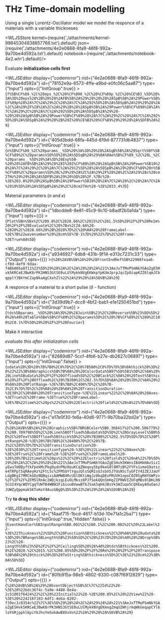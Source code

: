 # THz Time-domain modelling
Using a single Lorentz-Oscillator model we model the responce of a materials with a variable thickneses




<WLJSStore kernel={require('./attachments/kernel-99845304838857766.txt').default} json={require('./attachments/4e2e0688-8fa9-46f8-992a-9a70be4d592a.txt').default} notebook={require('./attachments/notebook-4e2.wln').default}/>




Evaluate __initialization cells first__

<WLJSEditor display={"codemirror"} nid={"4e2e0688-8fa9-46f8-992a-9a70be4d592a"} id={"78152e9a-6573-4ffe-a9bd-e0fc06c5aa87"} type={"Input"} opts={{"InitGroup":true}} >{`f%5B%CF%89_%2C%20eps_%2C%20%CF%890_%2C%20%CF%89p_%2C%20%CE%B3_%5D%20%3A%3D%20eps%20%2B%20%28%2AFB%5B%2A%29%28%28%28%2ASpB%5B%2A%29Power%5B%CF%89p%28%2A%7C%2A%29%2C%28%2A%7C%2A%292%5D%28%2A%5DSpB%2A%29%29%28%2A%2C%2A%29%2F%28%2A%2C%2A%29%28%28%2ASpB%5B%2A%29Power%5B%CF%890%28%2A%7C%2A%29%2C%28%2A%7C%2A%292%5D%28%2A%5DSpB%2A%29%20-%20%28%2ASpB%5B%2A%29Power%5B%CF%89%28%2A%7C%2A%29%2C%28%2A%7C%2A%292%5D%28%2A%5DSpB%2A%29%20%2B%20I%20%CE%B3%20%CF%89%29%29%28%2A%5DFB%2A%29`}</WLJSEditor>

<WLJSEditor display={"codemirror"} nid={"4e2e0688-8fa9-46f8-992a-9a70be4d592a"} id={"405d3bdd-68fa-445d-819d-877731db4837"} type={"Input"} opts={{"InitGroup":true}} >{`n%5B%CF%89_%2C%20params__%5D%20%3A%3D%20%28%2ASqB%5B%2A%29Sqrt%5Bf%5B%CF%89%2C%20params%5D%5D%28%2A%5DSqB%2A%29%0A%0Ae%5B%CF%89_%2C%20L_%2C%20params__%5D%20%3A%3D%20Exp%5B-%20%28%2AFB%5B%2A%29%28%28I%202%CF%80%20%28%2ASpB%5B%2A%29Power%5B10%28%2A%7C%2A%29%2C%28%2A%7C%2A%2912%5D%28%2A%5DSpB%2A%29%20%CF%89%20n%5B%CF%89%2C%20params%5D%20L%29%28%2A%2C%2A%29%2F%28%2A%2C%2A%29%28c%20cm2THz%29%29%28%2A%5DFB%2A%29%20%5D%20%2F.%7Bc%20-%3E%203.0%20%28%2ASpB%5B%2A%29Power%5B10%28%2A%7C%2A%29%2C%28%2A%7C%2A%2910%5D%28%2A%5DSpB%2A%29%2C%20cm2THz%20-%3E%2033.4%7D`}</WLJSEditor>

Material parameters ($n$ and $\kappa$)

<WLJSEditor display={"codemirror"} nid={"4e2e0688-8fa9-46f8-992a-9a70be4d592a"} id={"1dbcdde8-8e81-45c9-9c10-b8adf2b0a1da"} type={"Input"} opts={{}} >{`Plot%5Bn%5Bx%2C%209.8%2C%2028.66%2C%2015%2C%201.5%5D%20%2F%2F%20ReIm%20%2F%2F%20Evaluate%2C%20%7Bx%2C28.66%20-%2020%2C%2028.66%20%2B%2020%7D%2C%20%0A%20%20FrameLabel-%3E%7B%22wavenumber%20%28cm%5E%7B-1%7D%29%22%7D%2C%20Frame-%3ETrue%0A%5D`}</WLJSEditor>

<WLJSEditor display={"codemirror"} nid={"4e2e0688-8fa9-46f8-992a-9a70be4d592a"} id={"a9346927-6db8-431b-9f14-e313c7231c33"} type={"Output"} opts={{}} >{`%28%2AVB%5B%2A%29%28FrontEndRef%5B%22908feaa6-cf0d-4ef9-9daa-f48b005a8f11%22%5D%29%28%2A%2C%2A%29%28%2A%221%3AeJxTTMoPSmNkYGAoZgESHvk5KRCeEJBwK8rPK3HNS3GtSE0uLUlMykkNVgEKWxpYpKUmJprpJqcZpOiapKZZ6lqmJCbqpplYJBkYmCZapBkaAgCXxhZl%22%2A%29%28%2A%5DVB%2A%29`}</WLJSEditor>

A responce of a material to a short pulse ($\delta$ - function)

<WLJSEditor display={"codemirror"} nid={"4e2e0688-8fa9-46f8-992a-9a70be4d592a"} id={"3d39d9b7-dcc8-4bf2-bab1-e1e1250451bd"} type={"Input"} opts={{"InitGroup":true}} >{`tds%5Bparams__%5D%20%3A%3D%20%28Join%5B%23%2C%20Reverse%5B%23%5D%5D%20%26%40%20Table%5Be%5B%CF%89%2C%20params%5D%2C%20%7B%CF%89%2C%200%2C100%2C0.1%7D%5D%29%20%2F%2F%20Fourier`}</WLJSEditor>

Make it interactive

*evaluate this after initialization cells*

<WLJSEditor display={"codemirror"} nid={"4e2e0688-8fa9-46f8-992a-9a70be4d592a"} id={"82689d87-5ccf-4fb6-b27e-db2627c06897"} type={"Input"} opts={{"InitGroup":false}} >{`udata%20%3D%20%7B%7B0%2C0%7D%2C%20%7B500%2C0%7D%7D%3B%0Athick%20%3D%20%22%22%3B%0AGraphics%5B%7B%0A%20%20ColorData%5B97%5D%5B1%5D%2C%0A%20%20Line%5Budata%20%2F%2F%20Offload%5D%2C%20Black%2C%0A%20%20Text%5Bthick%20%2F%2F%20Offload%2C%20%7B300%2C%202.5%7D%5D%0A%20%20%7D%2C%0A%20%20%0A%20%20PlotRange-%3E%7B%7B0%2C400%7D%2C%20%7B-3%2C3%7D%7D%2C%20%0A%20%20%0A%20%20TransitionDuration-%3E30%2C%20%0A%20%20TransitionType-%3E%22Linear%22%2C%20%0A%20%20Axes-%3ETrue%2C%20Frame-%3ETrue%2C%20FrameLabel-%3E%7B%22time%2C%20ps%22%2C%20%22Electric%20field%2C%20nA%22%7D%0A%5D`}</WLJSEditor>

<WLJSEditor display={"codemirror"} nid={"4e2e0688-8fa9-46f8-992a-9a70be4d592a"} id={"e17e0f30-fe6a-40d6-9771-9b70ba32bd2e"} type={"Output"} opts={{}} >{`%28%2AVB%5B%2A%29%28Graphics%5B%7BRGBColor%5B0.368417%2C%200.506779%2C%200.709798%5D%2C%20Line%5BOffload%5Budata%5D%5D%2C%20GrayLevel%5B0%5D%2C%20Text%5BOffload%5Bthick%5D%2C%20%7B300%2C%202.5%7D%5D%7D%2C%20PlotRange%20-%3E%20%7B%7B0%2C%20400%7D%2C%20%7B-3%2C%203%7D%7D%2C%20TransitionDuration%20-%3E%2030%2C%20TransitionType%20-%3E%20%22Linear%22%2C%20Axes%20-%3E%20True%2C%20Frame%20-%3E%20True%2C%20FrameLabel%20-%3E%20%7B%22time%2C%20ps%22%2C%20%22Electric%20field%2C%20nA%22%7D%5D%29%28%2A%2C%2A%29%28%2A%221%3AeJxTTMoPSmNkYGAoZgESHvk5KWnsIB4HkHAvSizIyEwuTmOByftkFpekMcPkg9ydnPNz8ouKCqZNeqoy5bp9keG0l9M7zB%2FYFx1vmeG9atsze4TRPpl5qRAeyHz%2FtLSc%2FMSUYlYguzQlsSQRIsUJsbXSJ7UsNScTyGFIY4IZEJJaUYLdgBKgI7MRCkGOzNQBqixiAAMWB4RcUGlOKtiWgJz8kqDEvPRUVH1opoC0Z05gRHYGWPzv%2F%2F%2F%2FM5lRnAc2WQjkzqLEvOLMksz8PJfSokQQnSmHqZIPRWVIZUFqMBs0lBKL0NSCGI4VqcWQYCgqTUWTB4WBW1FibiouBVwwBT6JSak5qH4JBsVkSWZuqo5CQXEwyAOuOanJJUWZyQppmak5KToKeY4AuzGBgQ%3D%3D%22%2A%29%28%2A%5DVB%2A%29`}</WLJSEditor>

Try __to drag this slider__

<WLJSEditor display={"codemirror"} nid={"4e2e0688-8fa9-46f8-992a-9a70be4d592a"} id={"f4aaf715-1bcd-4617-b13d-10e71a1c2ba7"} type={"Input"} opts={{"InitGroup":true,"Hidden":false}} >{`EventHandler%5BInputRange%5B0.001%2C%200.1%2C%200.002%2C%20%22Label%22-%3E%22Thickness%22%5D%2C%20Function%5Bthickness%2C%20%0A%20%20udata%20%3D%20%7BRange%5BLength%5B%23%5D%5D%2C%20%23%7D%20%26%40%20%28Drop%5B%23%2C%20-Length%5B%23%5D%2F2%2F%2FCeiling%5D%20%26%40%20tds%5Bthickness%2C%209.8%2C%2028.%2C%2015.%2C%200.05%5D%20%2F%2F%20Re%29%20%2F%2F%20Transpose%3B%0A%20%20thick%20%3D%20ToString%5Bthickness%5D%3C%3E%22%20cm%22%3B%0A%5D%5D`}</WLJSEditor>

<WLJSEditor display={"codemirror"} nid={"4e2e0688-8fa9-46f8-992a-9a70be4d592a"} id={"80fb915a-98e5-4802-9330-c087f6912829"} type={"Output"} opts={{}} >{`%28%2AVB%5B%2A%29%28EventObject%5B%3C%7C%22Id%22%20-%3E%20%22bdc36f4c-5a9e-4480-8e4a-2c51001f6424%22%2C%20%22Initial%22%20-%3E%200.05%2C%20%22View%22%20-%3E%20%224216f183-6df1-4eba-8202-f39ec1c0354c%22%7C%3E%5D%29%28%2A%2C%2A%29%28%2A%221%3AeJxTTMoPSmNkYGAoZgESHvk5KRCeEJBwK8rPK3HNS3GtSE0uLUlMykkNVgEKmxgZmqUZWhjrmqWkGeqapCYl6loYGRjpphlbpiYbJhsYm5okAwB8XxVo%22%2A%29%28%2A%5DVB%2A%29`}</WLJSEditor>